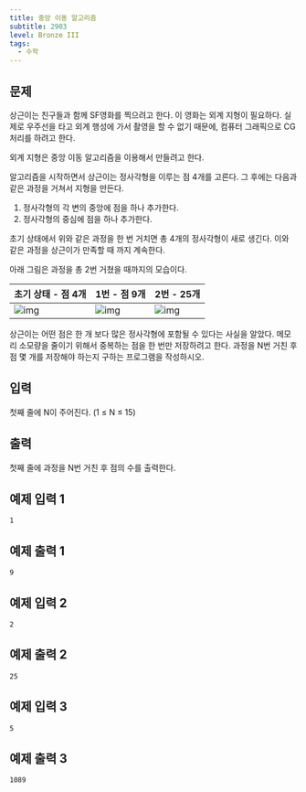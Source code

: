 ```yaml
---
title: 중앙 이동 알고리즘
subtitle: 2903
level: Bronze III
tags:
  - 수학
---
```


## 문제

상근이는 친구들과 함께 SF영화를 찍으려고 한다. 이 영화는 외계 지형이 필요하다. 실제로 우주선을 타고 외계 행성에 가서 촬영을 할 수 없기 때문에, 컴퓨터 그래픽으로 CG처리를 하려고 한다.

외계 지형은 중앙 이동 알고리즘을 이용해서 만들려고 한다.

알고리즘을 시작하면서 상근이는 정사각형을 이루는 점 4개를 고른다. 그 후에는 다음과 같은 과정을 거쳐서 지형을 만든다.

1.  정사각형의 각 변의 중앙에 점을 하나 추가한다.
2.  정사각형의 중심에 점을 하나 추가한다.

초기 상태에서 위와 같은 과정을 한 번 거치면 총 4개의 정사각형이 새로 생긴다. 이와 같은 과정을 상근이가 만족할 때 까지 계속한다.

아래 그림은 과정을 총 2번 거쳤을 때까지의 모습이다.

| 초기 상태 - 점 4개                                                                 | 1번 - 점 9개                                                                       | 2번 - 25개                                                                         |
| ---------------------------------------------------------------------------------- | ---------------------------------------------------------------------------------- | ---------------------------------------------------------------------------------- |
| ![img](https://upload.acmicpc.net/5e446f0f-613c-4ce0-a626-6b0c2729ed1e/-/preview/) | ![img](https://upload.acmicpc.net/65c1bcf1-7d8a-463b-91df-d6cabcc2ceae/-/preview/) | ![img](https://upload.acmicpc.net/27b99467-cfdf-4ce3-a0b0-2897747edcf9/-/preview/) |

상근이는 어떤 점은 한 개 보다 많은 정사각형에 포함될 수 있다는 사실을 알았다. 메모리 소모량을 줄이기 위해서 중복하는 점을 한 번만 저장하려고 한다. 과정을 N번 거친 후 점 몇 개를 저장해야 하는지 구하는 프로그램을 작성하시오.

## 입력

첫째 줄에 N이 주어진다. (1 ≤ N ≤ 15)

## 출력

첫째 줄에 과정을 N번 거친 후 점의 수를 출력한다.

## 예제 입력 1

```
1
```

## 예제 출력 1

```
9
```

## 예제 입력 2

```
2
```

## 예제 출력 2

```
25
```

## 예제 입력 3

```
5
```

## 예제 출력 3

```
1089
```
